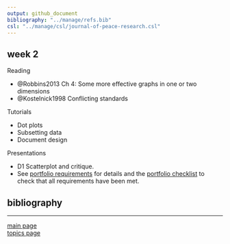 ```yaml
---
output: github_document
bibliography: "../manage/refs.bib" 
csl: "../manage/csl/journal-of-peace-research.csl"
---
```



## week 2

Reading

- @Robbins2013 Ch 4: Some more effective graphs in one or two dimensions
- @Kostelnick1998 Conflicting standards

Tutorials

- Dot plots
- Subsetting data  
- Document design 

Presentations

- D1 Scatterplot and critique. 
- See [portfolio requirements](folio-01_portfolio-requirements.md) for details and the [portfolio checklist](folio-02_portfolio-checklist.pdf) to check that all requirements have been met. 


## bibliography 

<div id="refs"></div>
  
---

[main page](../README.md)<br>
[topics page](../README-by-topic.md)
